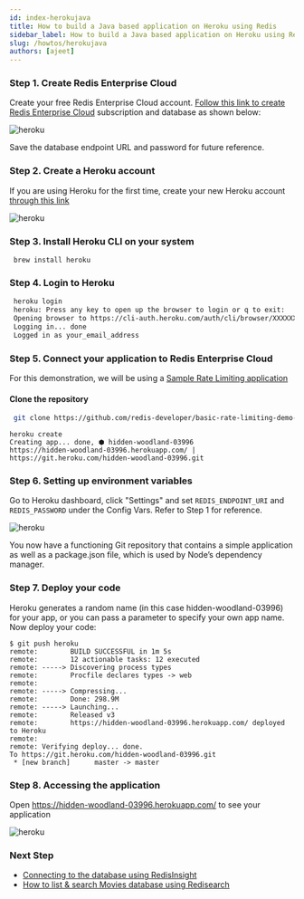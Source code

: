 ```yaml
---
id: index-herokujava
title: How to build a Java based application on Heroku using Redis
sidebar_label: How to build a Java based application on Heroku using Redis
slug: /howtos/herokujava
authors: [ajeet]
---
```



### Step 1. Create Redis Enterprise Cloud

Create your free Redis Enterprise Cloud account. [Follow this link to create Redis Enterprise Cloud](/create/rediscloud) subscription and database as shown below:

![heroku](rediscloud.png)

Save the database endpoint URL and password for future reference.

### Step 2. Create a Heroku account

If you are using Heroku for the first time, create your new Heroku account [through this link](https://signup.heroku.com/login)

![heroku](create_heroku.png)

### Step 3. Install Heroku CLI on your system

```macos
 brew install heroku
```

### Step 4. Login to Heroku

```bash
 heroku login
 heroku: Press any key to open up the browser to login or q to exit:
 Opening browser to https://cli-auth.heroku.com/auth/cli/browser/XXXXXXXXXXA
 Logging in... done
 Logged in as your_email_address
```

### Step 5. Connect your application to Redis Enterprise Cloud

For this demonstration, we will be using a [Sample Rate Limiting application](https://github.com/redis-developer/basic-rate-limiting-demo-java)

#### Clone the repository

```bash
 git clone https://github.com/redis-developer/basic-rate-limiting-demo-java
```

```
heroku create
Creating app... done, ⬢ hidden-woodland-03996
https://hidden-woodland-03996.herokuapp.com/ | https://git.heroku.com/hidden-woodland-03996.git
```

### Step 6. Setting up environment variables

Go to Heroku dashboard, click "Settings" and set `REDIS_ENDPOINT_URI` and `REDIS_PASSWORD` under the Config Vars.
Refer to Step 1 for reference.

![heroku](heroku_app1_env.png)

You now have a functioning Git repository that contains a simple application as well as a package.json file, which is used by Node’s dependency manager.

### Step 7. Deploy your code

Heroku generates a random name (in this case hidden-woodland-03996) for your app, or you can pass a parameter to specify your own app name.
Now deploy your code:

```
$ git push heroku
remote:        BUILD SUCCESSFUL in 1m 5s
remote:        12 actionable tasks: 12 executed
remote: -----> Discovering process types
remote:        Procfile declares types -> web
remote:
remote: -----> Compressing...
remote:        Done: 298.9M
remote: -----> Launching...
remote:        Released v3
remote:        https://hidden-woodland-03996.herokuapp.com/ deployed to Heroku
remote:
remote: Verifying deploy... done.
To https://git.heroku.com/hidden-woodland-03996.git
 * [new branch]      master -> master
```

### Step 8. Accessing the application

Open https://hidden-woodland-03996.herokuapp.com/ to see your application

![heroku](heroku_ratelimiter.png)

### Next Step

- [Connecting to the database using RedisInsight](/explore/redisinsight/)
- [How to list & search Movies database using Redisearch](/howtos/moviesdatabase/getting-started/)
